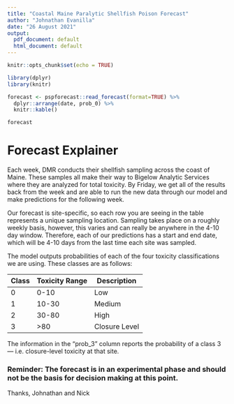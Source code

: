 ```yaml
---
title: "Coastal Maine Paralytic Shellfish Poison Forecast"
author: "Johnathan Evanilla"
date: "26 August 2021"
output:
  pdf_document: default
  html_document: default
---
```


```r
knitr::opts_chunk$set(echo = TRUE)
```

```r

library(dplyr)
library(knitr)

```

```r

forecast <- pspforecast::read_forecast(format=TRUE) %>% 
  dplyr::arrange(date, prob_0) %>% 
  knitr::kable()

forecast

```


# Forecast Explainer

Each week, DMR conducts their shellfish sampling across the coast of Maine. These samples all make their way to Bigelow Analytic Services where they are analyzed for total toxicity. By Friday, we get all of the results back from the week and are able to run the new data through our model and make predictions for the following week.

Our forecast is site-specific, so each row you are seeing in the table represents a unique sampling location. Sampling takes place on a roughly weekly basis, however, this varies and can really be anywhere in the 4-10 day window. Therefore, each of our predictions has a start and end date, which will be 4-10 days from the last time each site was sampled. 

The model outputs probabilities of each of the four toxicity classifications we are using. These classes are as follows:

| Class       |  Toxicity Range | Description      |
| ----------- | --------------- | -----------      |
| 0           | 0-10            |   Low            | 
| 1           | 10-30           |   Medium         |
| 2           | 30-80           |   High           | 
| 3           | >80             |   Closure Level  | 

The information in the “prob_3” column reports the probability of a class 3 — i.e. closure-level toxicity at that site.

### Reminder: The forecast is in an experimental phase and should not be the basis for decision making at this point.


Thanks,
Johnathan and Nick